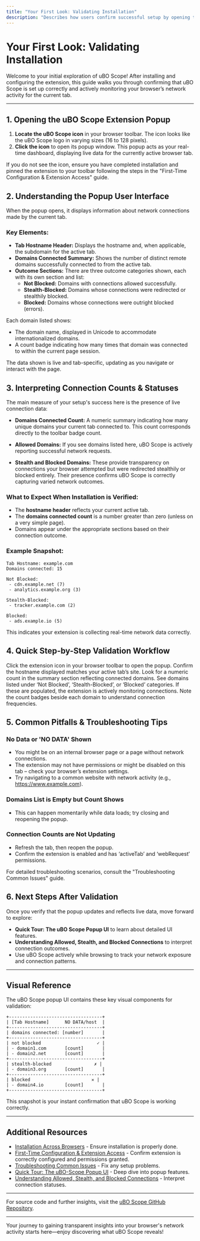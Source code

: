 ```yaml
---
title: "Your First Look: Validating Installation"
description: "Describes how users confirm successful setup by opening the extension and seeing live data for their current tab. Explains what to expect in the popup UI and how to quickly interpret connection counts, using clear narrative and visuals for instant feedback."
---
```


# Your First Look: Validating Installation

Welcome to your initial exploration of uBO Scope! After installing and configuring the extension, this guide walks you through confirming that uBO Scope is set up correctly and actively monitoring your browser’s network activity for the current tab.

---

## 1. Opening the uBO Scope Extension Popup

1. **Locate the uBO Scope icon** in your browser toolbar. The icon looks like the uBO Scope logo in varying sizes (16 to 128 pixels).
2. **Click the icon** to open its popup window. This popup acts as your real-time dashboard, displaying live data for the currently active browser tab.

<Tip>
If you do not see the icon, ensure you have completed installation and pinned the extension to your toolbar following the steps in the "First-Time Configuration & Extension Access" guide.
</Tip>

## 2. Understanding the Popup User Interface

When the popup opens, it displays information about network connections made by the current tab.

### Key Elements:

- **Tab Hostname Header:** Displays the hostname and, when applicable, the subdomain for the active tab.
- **Domains Connected Summary:** Shows the number of distinct remote domains successfully connected to from the active tab.
- **Outcome Sections:** There are three outcome categories shown, each with its own section and list:
  - **Not Blocked:** Domains with connections allowed successfully.
  - **Stealth-Blocked:** Domains whose connections were redirected or stealthily blocked.
  - **Blocked:** Domains whose connections were outright blocked (errors).

Each domain listed shows:
- The domain name, displayed in Unicode to accommodate internationalized domains.
- A count badge indicating how many times that domain was connected to within the current page session.

<Info>
The data shown is live and tab-specific, updating as you navigate or interact with the page.
</Info>

## 3. Interpreting Connection Counts & Statuses

The main measure of your setup's success here is the presence of live connection data:

- **Domains Connected Count:** A numeric summary indicating how many unique domains your current tab connected to. This count corresponds directly to the toolbar badge count.

- **Allowed Domains:** If you see domains listed here, uBO Scope is actively reporting successful network requests.

- **Stealth and Blocked Domains:** These provide transparency on connections your browser attempted but were redirected stealthily or blocked entirely. Their presence confirms uBO Scope is correctly capturing varied network outcomes.

### What to Expect When Installation is Verified:

- The **hostname header** reflects your current active tab.
- The **domains connected count** is a number greater than zero (unless on a very simple page).
- Domains appear under the appropriate sections based on their connection outcome.

### Example Snapshot:

```text
Tab Hostname: example.com
Domains connected: 15

Not Blocked:
 - cdn.example.net (7)
 - analytics.example.org (3)

Stealth-Blocked:
 - tracker.example.com (2)

Blocked:
 - ads.example.io (5)
```

This indicates your extension is collecting real-time network data correctly.

## 4. Quick Step-by-Step Validation Workflow

<Steps>
<Step title="Open uBO Scope Popup">
Click the extension icon in your browser toolbar to open the popup.
</Step>
<Step title="Verify Tab Hostname">
Confirm the hostname displayed matches your active tab’s site.
</Step>
<Step title="Check Domains Connected">
Look for a numeric count in the summary section reflecting connected domains.
</Step>
<Step title="Review Domain Lists">
See domains listed under ‘Not Blocked’, ‘Stealth-Blocked’, or ‘Blocked’ categories.
If these are populated, the extension is actively monitoring connections.
</Step>
<Step title="Interpret Counts">
Note the count badges beside each domain to understand connection frequencies.
</Step>
</Steps>

## 5. Common Pitfalls & Troubleshooting Tips

### No Data or 'NO DATA' Shown
- You might be on an internal browser page or a page without network connections.
- The extension may not have permissions or might be disabled on this tab – check your browser’s extension settings.
- Try navigating to a common website with network activity (e.g., https://www.example.com).

### Domains List is Empty but Count Shows
- This can happen momentarily while data loads; try closing and reopening the popup.

### Connection Counts are Not Updating
- Refresh the tab, then reopen the popup.
- Confirm the extension is enabled and has ‘activeTab’ and ‘webRequest’ permissions.

<Tip>
For detailed troubleshooting scenarios, consult the "Troubleshooting Common Issues" guide.
</Tip>

## 6. Next Steps After Validation

Once you verify that the popup updates and reflects live data, move forward to explore:

- **Quick Tour: The uBO Scope Popup UI** to learn about detailed UI features.
- **Understanding Allowed, Stealth, and Blocked Connections** to interpret connection outcomes.
- Use uBO Scope actively while browsing to track your network exposure and connection patterns.

---

## Visual Reference

The uBO Scope popup UI contains these key visual components for validation:

```plaintext
+-----------------------------------+
| [Tab Hostname]      NO DATA/host  |
+-----------------------------------+
| domains connected: [number]       |
+-----------------------------------+
| not blocked                     ✓ |
| - domain1.com       [count]       |
| - domain2.net       [count]       |
+-----------------------------------+
| stealth-blocked                ✗ |
| - domain3.org       [count]       |
+-----------------------------------+
| blocked                       ✕ |
| - domain4.io        [count]       |
+-----------------------------------+
```

This snapshot is your instant confirmation that uBO Scope is working correctly.

---

## Additional Resources

- [Installation Across Browsers](../essentials/installation) - Ensure installation is properly done.
- [First-Time Configuration & Extension Access](../essentials/configuration-basics) - Confirm extension is correctly configured and permissions granted.
- [Troubleshooting Common Issues](../essentials/troubleshooting) - Fix any setup problems.
- [Quick Tour: The uBO-Scope Popup UI](../../guides/getting-started/ui-quick-tour) - Deep dive into popup features.
- [Understanding Allowed, Stealth, and Blocked Connections](../../guides/analyzing-network-activity/how-domain-connection-status-works) - Interpret connection statuses.

---

For source code and further insights, visit the [uBO Scope GitHub Repository](https://github.com/gorhill/uBO-Scope).

---

Your journey to gaining transparent insights into your browser's network activity starts here—enjoy discovering what uBO Scope reveals!